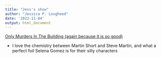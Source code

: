 ```yaml
---
title: "Jess's show"
author: "Jessica P. Lougheed"
date: '2022-11-04'
output: html_document
---
```


[Only Murders In The Building (again because it is so good)](https://www.imdb.com/title/tt12851524/)

* I love the chemistry between Martin Short and Steve Martin, and what a perfect foil Selena Gomez is for their silly characters